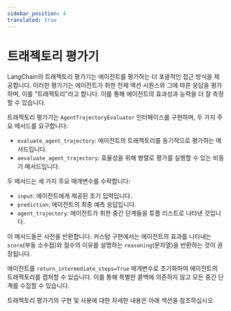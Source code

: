 ```yaml
---
sidebar_position: 4
translated: true
---
```


# 트래젝토리 평가기

LangChain의 트래젝토리 평가기는 에이전트를 평가하는 더 포괄적인 접근 방식을 제공합니다. 이러한 평가기는 에이전트가 취한 전체 액션 시퀀스와 그에 따른 응답을 평가하며, 이를 "트래젝토리"라고 합니다. 이를 통해 에이전트의 효과성과 능력을 더 잘 측정할 수 있습니다.

트래젝토리 평가기는 `AgentTrajectoryEvaluator` 인터페이스를 구현하며, 두 가지 주요 메서드를 요구합니다:

- `evaluate_agent_trajectory`: 에이전트의 트래젝토리를 동기적으로 평가하는 메서드입니다.
- `aevaluate_agent_trajectory`: 효율성을 위해 병렬로 평가를 실행할 수 있는 비동기 메서드입니다.

두 메서드는 세 가지 주요 매개변수를 수락합니다:

- `input`: 에이전트에게 제공된 초기 입력입니다.
- `prediction`: 에이전트의 최종 예측 응답입니다.
- `agent_trajectory`: 에이전트가 취한 중간 단계들을 튜플 리스트로 나타낸 것입니다.

이 메서드들은 사전을 반환합니다. 커스텀 구현에서는 에이전트의 효과를 나타내는 `score`(부동 소수점)와 점수의 이유를 설명하는 `reasoning`(문자열)을 반환하는 것이 권장됩니다.

에이전트를 `return_intermediate_steps=True` 매개변수로 초기화하여 에이전트의 트래젝토리를 캡처할 수 있습니다. 이를 통해 특별한 콜백에 의존하지 않고 모든 중간 단계를 수집할 수 있습니다.

트래젝토리 평가기의 구현 및 사용에 대한 자세한 내용은 아래 섹션을 참조하십시오.


<DocCardList />